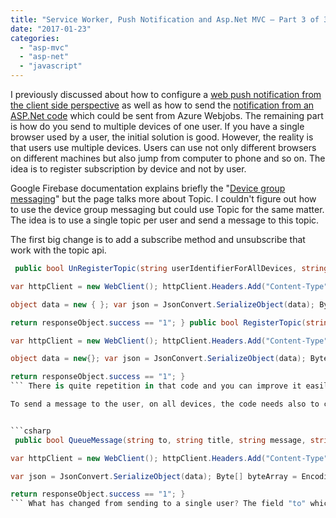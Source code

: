 ```yaml
---
title: "Service Worker, Push Notification and Asp.Net MVC – Part 3 of 3 Server Side"
date: "2017-01-23"
categories: 
  - "asp-mvc"
  - "asp-net"
  - "javascript"
---
```


I previously discussed about how to configure a [web push notification from the client side perspective](./service-worker-push-notification-and-asp-net-mvc-part-1-of-3-client-side) as well as how to send the [notification from an ASP.Net code](./service-worker-push-notification-and-asp-net-mvc-part-2-of-3-server-side) which could be sent from Azure Webjobs. The remaining part is how do you send to multiple devices of one user. If you have a single browser used by a user, the initial solution is good. However, the reality is that users use multiple devices. Users can use not only different browsers on different machines but also jump from computer to phone and so on. The idea is to register subscription by device and not by user.

Google Firebase documentation explains briefly the "[Device group messaging](https://firebase.google.com/docs/cloud-messaging/js/send-multiple)" but the page talks more about Topic. I couldn't figure out how to use the device group messaging but could use Topic for the same matter. The idea is to use a single topic per user and send a message to this topic.

The first big change is to add a subscribe method and unsubscribe that work with the topic api.


```csharp
 public bool UnRegisterTopic(string userIdentifierForAllDevices, string singleDeviceNoticationKey) { var serverApiKey = ConfigurationManager.AppSettings["FirebaseServerKey"]; var firebaseGoogleUrl = $"https://iid.googleapis.com/iid/v1/{singleDeviceNoticationKey}/rel/topics/{userIdentifierForAllDevices}";

var httpClient = new WebClient(); httpClient.Headers.Add("Content-Type", "application/json"); httpClient.Headers.Add(HttpRequestHeader.Authorization, "key=" + serverApiKey);

object data = new { }; var json = JsonConvert.SerializeObject(data); Byte[] byteArray = Encoding.UTF8.GetBytes(json); var responsebytes = httpClient.UploadData(firebaseGoogleUrl, "DELETE", byteArray); string responsebody = Encoding.UTF8.GetString(responsebytes); dynamic responseObject = JsonConvert.DeserializeObject(responsebody);

return responseObject.success == "1"; } public bool RegisterTopic(string userIdentifierForAllDevices, string singleDeviceNoticationKey) { var serverApiKey = ConfigurationManager.AppSettings["FirebaseServerKey"]; var firebaseGoogleUrl = $"https://iid.googleapis.com/iid/v1/{singleDeviceNoticationKey}/rel/topics/{userIdentifierForAllDevices}";

var httpClient = new WebClient(); httpClient.Headers.Add("Content-Type", "application/json"); httpClient.Headers.Add(HttpRequestHeader.Authorization, "key=" + serverApiKey);

object data = new{}; var json = JsonConvert.SerializeObject(data); Byte[] byteArray = Encoding.UTF8.GetBytes(json); var responsebytes = httpClient.UploadData(firebaseGoogleUrl, "POST", byteArray); string responsebody = Encoding.UTF8.GetString(responsebytes); dynamic responseObject = JsonConvert.DeserializeObject(responsebody);

return responseObject.success == "1"; } 
``` There is quite repetition in that code and you can improve it easily. The biggest change is the URL. Not only the URL domain is different (before https://fcm.googleapis.com/fcm/send and now https://iid.googleapis.com/), it has different route portions. The first part is the device notification key which is the token generated by the client side from the method "getToken". The second portion of the route is the user identifier which I use as topic. If you really need topic across users, you can just use a string with the category needed. In my case, it is just the unique GUID of the user. This POST HTTP call will register the device for the user by a topic which is the user ID.

To send a message to the user, on all devices, the code needs also to change.


```csharp
 public bool QueueMessage(string to, string title, string message, string urlNotificationClick) { if (string.IsNullOrEmpty(to)) { return false; } var serverApiKey = ConfigurationManager.AppSettings["FirebaseServerKey"]; var firebaseGoogleUrl = "https://fcm.googleapis.com/fcm/send";

var httpClient = new WebClient(); httpClient.Headers.Add("Content-Type", "application/json"); httpClient.Headers.Add(HttpRequestHeader.Authorization, "key=" + serverApiKey); var timeToLiveInSecond = 24 * 60; // 1 day var data = new { to = "/topics/" + to , data = new { notification = new { body = message, title = title, icon = "/Content/Images/Logos/BourseVirtuelle.png", url = urlNotificationClick, sound = "default" } }, time_to_live = timeToLiveInSecond };

var json = JsonConvert.SerializeObject(data); Byte[] byteArray = Encoding.UTF8.GetBytes(json); var responsebytes = httpClient.UploadData(firebaseGoogleUrl, "POST", byteArray); string responsebody = Encoding.UTF8.GetString(responsebytes); dynamic responseObject = JsonConvert.DeserializeObject(responsebody);

return responseObject.success == "1"; } 
``` What has changed from sending to a single user? The field "to" which is sending to topics. The "to" in the method signature is still the user unique identifier, but instead of sending directly to it, we use it has a topic. We do not use the token generated by the front end since a new one got generated per device, we only use the user id which is the topic.
